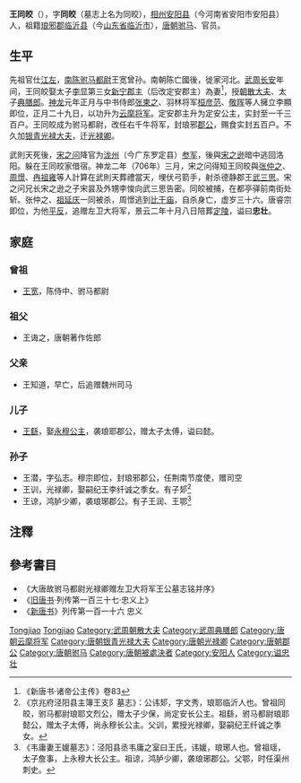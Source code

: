 '''王同皎'''（{{bd|671年||706年||catIdx=Wang Tongjiao}}），字'''同皎'''（墓志上名为同晈），[[相州_(北周)|相州]][[安阳县|安阳县]]（今河南省安阳市安阳县）人，祖籍[[琅邪郡|琅邪郡]][[临沂县|临沂县]]（今[[山东省|山东省]][[临沂市|临沂市]]），[[唐朝|唐朝]][[驸马|驸马]]、官员。

==生平==
先祖官仕[[江左|江左]]，[[南陈|南陈]][[驸马都尉|驸马都尉]]王宽曾孙。南朝陈亡國後，徙家河北。[[武周|武周]][[长安_(年号)|长安]]年间，王同皎娶太子[[李显|李显]]第三女[[定安公主_(唐中宗)|新宁郡主]]（后改定安郡主）為妻<ref>《新唐书·诸帝公主传》卷83</ref>，授[[朝散大夫|朝散大夫]]、太子[[典膳郎|典膳郎]]。[[神龙|神龙]]元年正月与中书侍郎[[张柬之|张柬之]]、羽林将军[[桓彦范|桓彦范]]、[[敬晖|敬晖]]等人擁立李顯即位，正月二十九日，以功升为[[云麾将军|云麾将军]]。定安郡主升为定安公主，实封至一千三百户。王同皎成为驸马都尉，改任右千牛将军，封琅邪[[郡公|郡公]]，赐食实封五百户。不久加[[银青光禄大夫|银青光禄大夫]]，迁[[光禄卿|光禄卿]]。

武則天死後，[[宋之问|宋之问]]降官为[[泷州|泷州]]（今广东罗定县）[[参军|参军]]，後與[[宋之逊|宋之逊]]暗中逃回洛阳。躲在王同皎家借宿。神龙二年（706年）三月，宋之问得知王同皎與[[张仲之|张仲之]]、[[周憬|周憬]]、[[冉祖雍|冉祖雍]]等人計算在武則天葬禮當天，埋伏弓箭手，射杀德静郡王[[武三思|武三思]]。宋之问兄长宋之逊之子宋昙及外甥李悛向武三思告密。同皎被捕，在都亭驿前南街处斩。张仲之、[[祖延庆|祖延庆]]一同被杀，周憬逃到[[比干庙|比干庙]]，自杀身亡，虚岁三十六。唐睿宗即位，为他[[平反|平反]]，追赠左卫大将军，景云二年十月八日陪葬[[唐定陵|定陵]]，谥曰'''忠壮'''。

==家庭==
===曾祖===
*[[王宽_(南陈)|王宽]]，陈侍中、驸马都尉

===祖父===
*王诲之，唐朝著作佐郎

===父亲===
* 王知道，早亡，后追赠魏州司马

===儿子===
* [[王繇|王繇]]，娶[[永穆公主_(唐玄宗)|永穆公主]]，袭琅耶郡公，赠太子太傅，谥曰懿。

===孙子===
*王潜，字弘志。穆宗即位，封琅邪郡公，任荆南节度使，赠司空
*王训，光禄卿，娶嗣纪王李纤诚之季女。有子𨙸<ref>《京兆府泾阳县主簿王支阝墓志》：公讳𨙸，字文秀，琅耶临沂人也。曾祖同皎，驸马都尉琅耶文烈公，赠太子少保，尚定安长公主。祖繇，驸马都尉琅耶懿公，赠太子太傅，尚永穆长公主。父训，累授光禄卿，娶嗣纪王纤诚之季女。</ref>
*王谅，鸿胪少卿，袭琅琊郡公。有子王润、王鄂<ref>《韦庸妻王媛墓志》：泾阳县丞韦庸之室曰王氏，讳媛，琅琊人也。曾祖瑶，太子詹事，上永穆大长公主。祖谅，鸿胪少卿，袭琅琊郡公。父鄂，时任渠州刺史。</ref>

== 注釋 ==
{{reflist}}

==參考書目==
*《大唐故驸马都尉光禄卿赠左卫大将军王公墓志铭并序》
*《[[旧唐书|旧唐书]]·列传第一百三十七·忠义上》
*《[[新唐书|新唐书]]》列传第一百一十六 忠义

{{DEFAULTSORT:Wang Tongjiao}}
[[Category:琅邪王氏|Tongjiao]]
[[Category:唐朝郡公|Tongjiao]]
[[Category:武周朝散大夫|Category:武周朝散大夫]]
[[Category:武周典膳郎|Category:武周典膳郎]]
[[Category:唐朝云麾将军|Category:唐朝云麾将军]]
[[Category:唐朝银青光禄大夫|Category:唐朝银青光禄大夫]]
[[Category:唐朝光禄卿|Category:唐朝光禄卿]]
[[Category:唐朝郡公|Category:唐朝郡公]]
[[Category:唐朝驸马|Category:唐朝驸马]]
[[Category:唐朝被處決者|Category:唐朝被處決者]]
[[Category:安阳人|Category:安阳人]]
[[Category:谥忠壮|Category:谥忠壮]]